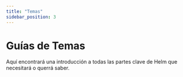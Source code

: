 ```yaml
---
title: "Temas"
sidebar_position: 3
---
```


# Guías de Temas

Aquí encontrará una introducción a todas las partes clave de Helm que necesitará
o querrá saber.


<DocCardList />